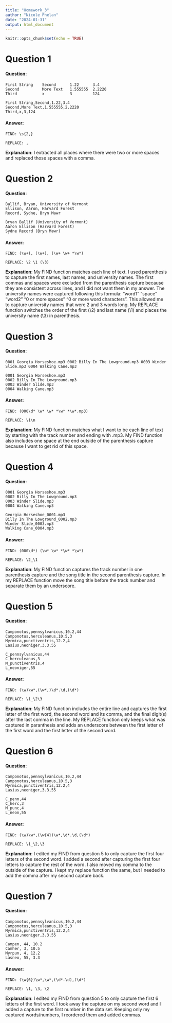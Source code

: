 ```yaml
---
title: "Homework_3"
author: "Nicole Phelan"
date: "2024-01-31"
output: html_document
---
```


```r
knitr::opts_chunk$set(echo = TRUE)
```

# Question 1

#### Question:

```
First String    Second      1.22      3.4
Second          More Text   1.555555  2.2220
Third           x           3         124

First String,Second,1.22,3.4
Second,More Text,1.555555,2.2220
Third,x,3,124
```

#### Answer: 

```
FIND: \s{2,}

REPLACE: ,
```

**Explanation**: I extracted all places where there were two or more spaces and replaced those spaces with a comma.

# Question 2

#### Question:

```
Ballif, Bryan, University of Vermont
Ellison, Aaron, Harvard Forest
Record, Sydne, Bryn Mawr

Bryan Ballif (University of Vermont)
Aaron Ellison (Harvard Forest)
Sydne Record (Bryn Mawr)
```

#### Answer: 

```
FIND: (\w+), (\w+), (\w+ \w+ *\w*)

REPLACE: \2 \1 (\3)
```

**Explanation**: My FIND function matches each line of text. I used parenthesis to capture the first names, last names, and university names. The first commas and spaces were excluded from the parenthesis capture because they are consistent across lines, and I did not want them in my answer. The university names were captured following this formula: "word1" "space" "word2" "0 or more spaces" "0 or more word characters". This allowed me to capture university names that were 2 and 3 words long. My REPLACE function switches the order of the first (\2) and last name (\1) and places the university name (\3) in parenthesis.

# Question 3

#### Question:

```
0001 Georgia Horseshoe.mp3 0002 Billy In The Lowground.mp3 0003 Winder Slide.mp3 0004 Walking Cane.mp3

0001 Georgia Horseshoe.mp3
0002 Billy In The Lowground.mp3
0003 Winder Slide.mp3
0004 Walking Cane.mp3
```

#### Answer: 

```
FIND: (000\d* \w* \w* *\w* *\w*.mp3)

REPLACE: \1\n
```

**Explanation**: My FIND function matches what I want to be each line of text by starting with the track number and ending with .mp3. My FIND function also includes one space at the end outside of the parenthesis capture because I want to get rid of this space.

# Question 4

#### Question:

```
0001 Georgia Horseshoe.mp3
0002 Billy In The Lowground.mp3
0003 Winder Slide.mp3
0004 Walking Cane.mp3

Georgia Horseshoe_0001.mp3
Billy In The Lowground_0002.mp3
Winder Slide_0003.mp3
Walking Cane_0004.mp3
```

#### Answer: 

```
FIND: (000\d*) (\w* \w* *\w* *\w*)

REPLACE: \2_\1
```

**Explanation**: My FIND function captures the track number in one parenthesis capture and the song title in the second parenthesis capture. In my REPLACE function move the song title before the track number and separate them by an underscore.

# Question 5

#### Question:

```
Camponotus,pennsylvanicus,10.2,44
Camponotus,herculeanus,10.5,3
Myrmica,punctiventris,12.2,4
Lasius,neoniger,3.3,55

C_pennsylvanicus,44
C_herculeanus,3
M_punctiventris,4
L_neoniger,55
```

#### Answer: 

```
FIND: (\w)\w*,(\w*,)\d*.\d,(\d*)

REPLACE: \1_\2\3
```

**Explanation**: My FIND function includes the entire line and captures the first letter of the first word, the second word and its comma, and the final digit(s) after the last comma in the line. My REPLACE function only keeps what was captured in paranthesis and adds an underscore between the first letter of the first word and the first letter of the second word.

# Question 6

#### Question:

```
Camponotus,pennsylvanicus,10.2,44
Camponotus,herculeanus,10.5,3
Myrmica,punctiventris,12.2,4
Lasius,neoniger,3.3,55

C_penn,44
C_herc,3
M_punc,4
L_neon,55
```

#### Answer: 

```
FIND: (\w)\w*,(\w{4})\w*,\d*.\d,(\d*)

REPLACE: \1_\2,\3
```

**Explanation**: I edited my FIND from question 5 to only capture the first four letters of the second word. I added a second \w* after capturing the first four letters to capture the rest of the word. I also moved my comma to the outside of the capture. I kept my replace function the same, but I needed to add the comma after my second capture back.

# Question 7

#### Question:

```
Camponotus,pennsylvanicus,10.2,44
Camponotus,herculeanus,10.5,3
Myrmica,punctiventris,12.2,4
Lasius,neoniger,3.3,55

Campen, 44, 10.2
Camher, 3, 10.5
Myrpun, 4, 12.2
Lasneo, 55, 3.3
```

#### Answer: 

```
FIND: (\w{6})\w*,\w*,(\d*.\d),(\d*)

REPLACE: \1, \3, \2
```

**Explanation**: I edited my FIND from question 5 to only capture the first 6 letters of the first word. I took away the capture on my second word and I added a capture to the first number in the data set. Keeping only my captured words/numbers, I reordered them and added commas.